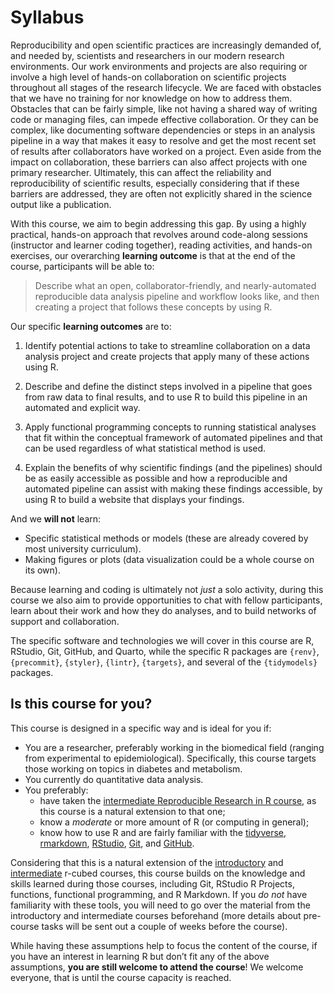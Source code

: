 # Syllabus

Reproducibility and open scientific practices are increasingly demanded
of, and needed by, scientists and researchers in our modern research
environments. Our work environments and projects are also requiring or
involve a high level of hands-on collaboration on scientific projects
throughout all stages of the research lifecycle. We are faced with
obstacles that we have no training for nor knowledge on how to address
them. Obstacles that can be fairly simple, like not having a shared way
of writing code or managing files, can impede effective collaboration.
Or they can be complex, like documenting software dependencies or steps
in an analysis pipeline in a way that makes it easy to resolve and get
the most recent set of results after collaborators have worked on a
project. Even aside from the impact on collaboration, these barriers can
also affect projects with one primary researcher. Ultimately, this can
affect the reliability and reproducibility of scientific results,
especially considering that if these barriers are addressed, they are
often not explicitly shared in the science output like a publication.

With this course, we aim to begin addressing this gap. By using a highly
practical, hands-on approach that revolves around code-along sessions
(instructor and learner coding together), reading activities, and
hands-on exercises, our overarching **learning outcome** is that at the
end of the course, participants will be able to:

> Describe what an open, collaborator-friendly, and nearly-automated
> reproducible data analysis pipeline and workflow looks like, and then
> creating a project that follows these concepts by using R.

Our specific **learning outcomes** are to:

1.  Identify potential actions to take to streamline collaboration on a
    data analysis project and create projects that apply many of these
    actions using R.

2.  Describe and define the distinct steps involved in a pipeline that
    goes from raw data to final results, and to use R to build this
    pipeline in an automated and explicit way.

3.  Apply functional programming concepts to running statistical
    analyses that fit within the conceptual framework of automated
    pipelines and that can be used regardless of what statistical method
    is used.

4.  Explain the benefits of why scientific findings (and the pipelines)
    should be as easily accessible as possible and how a reproducible
    and automated pipeline can assist with making these findings
    accessible, by using R to build a website that displays your
    findings.

And we **will not** learn:

-   Specific statistical methods or models (these are already covered by
    most university curriculum).
-   Making figures or plots (data visualization could be a whole course
    on its own).

Because learning and coding is ultimately not *just* a solo activity,
during this course we also aim to provide opportunities to chat with
fellow participants, learn about their work and how they do analyses,
and to build networks of support and collaboration.

The specific software and technologies we will cover in this course are
R, RStudio, Git, GitHub, and Quarto, while the specific R packages are
`{renv}`, `{precommit}`, `{styler}`, `{lintr}`, `{targets}`, and several
of the `{tidymodels}` packages.

## Is this course for you?

This course is designed in a specific way and is ideal for you if:

-   You are a researcher, preferably working in the biomedical field
    (ranging from experimental to epidemiological). Specifically, this
    course targets those working on topics in diabetes and metabolism.
-   You currently do quantitative data analysis.
-   You preferably:
    -   have taken the [intermediate Reproducible Research in R
        course](https://r-cubed-intermediate.rostools.org/), as this
        course is a natural extension to that one;
    -   know a *moderate* or more amount of R (or computing in general);
    -   know how to use R and are fairly familiar with the
        [tidyverse](https://www.tidyverse.org/),
        [rmarkdown](https://rmarkdown.rstudio.com/),
        [RStudio](https://rstudio.com/), [Git](https://git-scm.com/),
        and [GitHub](https://github.com/).

Considering that this is a natural extension of the
[introductory](https://r-cubed.rostools.org/) and
[intermediate](https://r-cubed-intermediate.rostools.org/) r-cubed
courses, this course builds on the knowledge and skills learned during
those courses, including Git, RStudio R Projects, functions, functional
programming, and R Markdown. If you *do not* have familiarity with these
tools, you will need to go over the material from the introductory and
intermediate courses beforehand (more details about pre-course tasks
will be sent out a couple of weeks before the course).

While having these assumptions help to focus the content of the course,
if you have an interest in learning R but don't fit any of the above
assumptions, **you are still welcome to attend the course**! We welcome
everyone, that is until the course capacity is reached.
